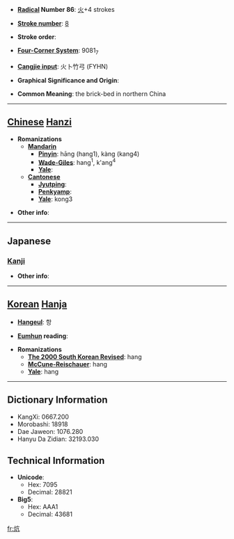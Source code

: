 * '''[[Wiktionary:Chinese radical index| Radical]] Number 86''': [[Wiktionary:Chinese radical index 火|火]]+4 strokes

* '''[[Wiktionary:Chinese total strokes index|Stroke number]]''': [[Wiktionary:Chinese total strokes index 8|8]]

* '''Stroke order''': 

* '''[[Wiktionary:Chinese four corner index|Four-Corner System]]''': 9081<sub>7</sub>

* '''[[Wiktionary:Chinese Cangjie index|Cangjie input]]''': 火卜竹弓 (FYHN)

* '''Graphical Significance and Origin''': 

* '''Common Meaning''': the brick-bed in northern China

----

== [[Chinese]] [[Hanzi]] ==

* '''Romanizations'''
** '''[[Mandarin]]'''
*** '''[[Pinyin]]''': hāng (hang1), kàng (kang4)
*** '''[[Wade-Giles]]''': hang<sup>1</sup>, k'ang<sup>4</sup>
*** '''[[Yale]]''': 
** '''[[Cantonese]]'''
*** '''[[Jyutping]]''':
*** '''[[Penkyamp]]''': 
*** '''[[Yale]]''': kong3

* '''Other info''': 

----

==Japanese==
===[[Kanji]]===
{{kanji|on readings=[[こう]] (kō)|kun readings=[[あぶる]] (aburu)}}

* '''Other info''':  

----

== [[Korean]] [[Hanja]] ==

* '''[[Hangeul]]''': 항

* '''[[Eumhun]] reading''': 

* '''Romanizations'''
** '''[[The 2000 South Korean Revised Romanization|The 2000 South Korean Revised]]''': hang
** '''[[McCune-Reischauer]]''': hang
** '''[[Yale]]''': hang

----

== Dictionary Information ==

* KangXi: 0667.200
* Morobashi: 18918
* Dae Jaweon: 1076.280
* Hanyu Da Zidian: 32193.030

== Technical Information ==

* '''Unicode''':
** Hex: 7095
** Decimal: 28821
* '''Big5''':
** Hex: AAA1
** Decimal: 43681

[[fr:炕]]